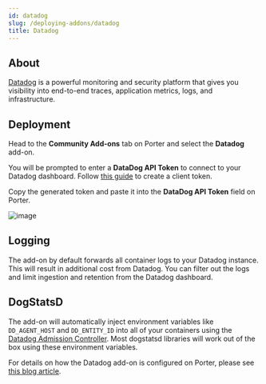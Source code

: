 ```yaml
---
id: datadog
slug: /deploying-addons/datadog
title: Datadog
---
```


## About

[Datadog](https://datadoghq.com) is a powerful monitoring and security platform that gives you visibility into end-to-end traces, application metrics, logs, and infrastructure.

## Deployment

Head to the **Community Add-ons** tab on Porter and select the **Datadog** add-on.

You will be prompted to enter a **DataDog API Token** to connect to your Datadog dashboard. Follow [this guide](https://docs.datadoghq.com/account_management/api-app-keys/) to create a client token.

Copy the generated token and paste it into the **DataDog API Token** field on Porter.

![image](https://imagedelivery.net/l4LYM_vOYKe7O1NCT_Nc_g/8ce20940-2adb-4ec6-a9e3-f000f379a500/large)

## Logging

The add-on by default forwards all container logs to your Datadog instance. This will result in additional cost from Datadog. You can filter out the logs and limit ingestion and retention from the Datadog dashboard.

## DogStatsD

The add-on will automatically inject environment variables like `DD_AGENT_HOST` and `DD_ENTITY_ID` into all of your containers using the [Datadog Admission Controller](https://docs.datadoghq.com/agent/cluster_agent/admission_controller/). Most dogstatsd libraries will work out of the box using these environment variables.

For details on how the Datadog add-on is configured on Porter, please see [this blog article](https://blog.porter.run/datadog-and-kubernetes/).
